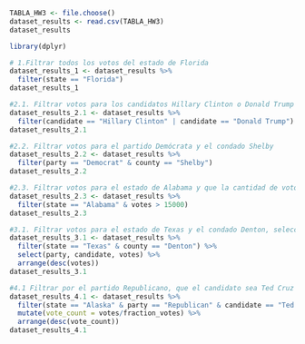 ```{r}
TABLA_HW3 <- file.choose()
dataset_results <- read.csv(TABLA_HW3)
dataset_results
```
```{r}
library(dplyr)
```

```{r}
# 1.Filtrar todos los votos del estado de Florida
dataset_results_1 <- dataset_results %>%
  filter(state == "Florida")
dataset_results_1
```
```{r}
#2.1. Filtrar votos para los candidatos Hillary Clinton o Donald Trump
dataset_results_2.1 <- dataset_results %>%
  filter(candidate == "Hillary Clinton" | candidate == "Donald Trump")
dataset_results_2.1
```
```{r}
#2.2. Filtrar votos para el partido Demócrata y el condado Shelby
dataset_results_2.2 <- dataset_results %>%
  filter(party == "Democrat" & county == "Shelby")
dataset_results_2.2 
```
```{r}
#2.3. Filtrar votos para el estado de Alabama y que la cantidad de votos sea mayor a 15000.
dataset_results_2.3 <- dataset_results %>%
  filter(state == "Alabama" & votes > 15000)
dataset_results_2.3
```
```{r}
#3.1. Filtrar votos para el estado de Texas y el condado Denton, seleccionando únicamente las columnas party, candidate, votes, luego ordene de forma descendente por la columna votes.
dataset_results_3.1 <- dataset_results %>%
  filter(state == "Texas" & county == "Denton") %>%
  select(party, candidate, votes) %>%
  arrange(desc(votes))
dataset_results_3.1

```
```{r}
#4.1 Filtrar por el partido Republicano, que el candidato sea Ted Cruz en el estado de Alaska, luego agregue una columna que se llame vote_count que sea la división de votes por fraction_votes (votes/fraction_votes), finalmente ordene de forma descendente por vote_count.
dataset_results_4.1 <- dataset_results %>%
  filter(state == "Alaska" & party == "Republican" & candidate == "Ted Cruz") %>%
  mutate(vote_count = votes/fraction_votes) %>%
  arrange(desc(vote_count))
dataset_results_4.1

```

